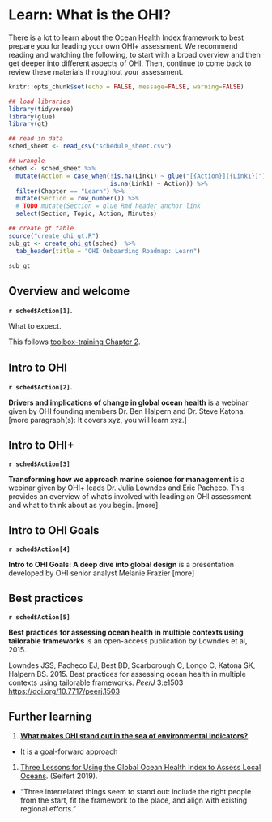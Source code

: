 # Learn: What is the OHI? {#learn}

There is a lot to learn about the Ocean Health Index framework to best prepare you for leading your own OHI+ assessment. We recommend reading and watching the following, to start with a broad overview and then get deeper into different aspects of OHI. Then, continue to come back to review these materials throughout your assessment. 

```r
knitr::opts_chunk$set(echo = FALSE, message=FALSE, warning=FALSE)

## load libraries
library(tidyverse)
library(glue)
library(gt)

## read in data
sched_sheet <- read_csv("schedule_sheet.csv") 
```

```r
## wrangle
sched <- sched_sheet %>%
  mutate(Action = case_when(!is.na(Link1) ~ glue("[{Action}]({Link1})"), 
                            is.na(Link1) ~ Action)) %>%
  filter(Chapter == "Learn") %>%
  mutate(Section = row_number()) %>%
  # TODO mutate(Section = glue Rmd header anchor link
  select(Section, Topic, Action, Minutes)

## create gt table
source("create_ohi_gt.R")
sub_gt <- create_ohi_gt(sched)  %>%
  tab_header(title = "OHI Onboarding Roadmap: Learn")

sub_gt

```

## Overview and welcome

**`r sched$Action[1]`.**

What to expect. 

This follows [toolbox-training Chapter 2](https://ohi-science.org/toolbox-training/intro.html).

## Intro to OHI

**`r sched$Action[2]`.**

**Drivers and implications of change in global ocean health** is a webinar given by OHI founding members Dr. Ben Halpern and Dr. Steve Katona. [more paragraph(s): It covers xyz, you will learn xyz.]

## Intro to OHI+

**`r sched$Action[3]`**

**Transforming how we approach marine science for management** is a webinar given by OHI+ leads Dr. Julia Lowndes and Eric Pacheco. This provides an overview of what's involved with leading an OHI assessment and what to think about as you begin. [more]


## Intro to OHI Goals

**`r sched$Action[4]`**

**Intro to OHI Goals: A deep dive into global design** is a presentation developed by OHI senior analyst Melanie Frazier [more]

## Best practices

**`r sched$Action[5]`**

**Best practices for assessing ocean health in multiple contexts using tailorable frameworks** is an open-access publication by Lowndes et al, 2015. 

Lowndes JSS, Pacheco EJ, Best BD, Scarborough C, Longo C, Katona SK, Halpern BS. 2015. Best practices for assessing ocean health in multiple contexts using tailorable frameworks. *PeerJ* 3:e1503 <https://doi.org/10.7717/peerj.1503> 


## Further learning {#learn-further}

1. [**What makes OHI stand out in the sea of environmental indicators?**](https://ohi-science.org/news/goal-forward-approach)
  - It is a goal-forward approach
1. [Three Lessons for Using the Global Ocean Health Index to Assess Local Oceans](https://ohi-science.org/news/three-lessons-global). (Seifert 2019). 
  - "Three interrelated things seem to stand out: include the right people from the start, fit the framework to the place, and align with existing regional efforts."
  

<!---
- https://ohi-science.org/learn/
- https://ohi-science.org/plan/
- https://ohi-science.org/goals
--->

